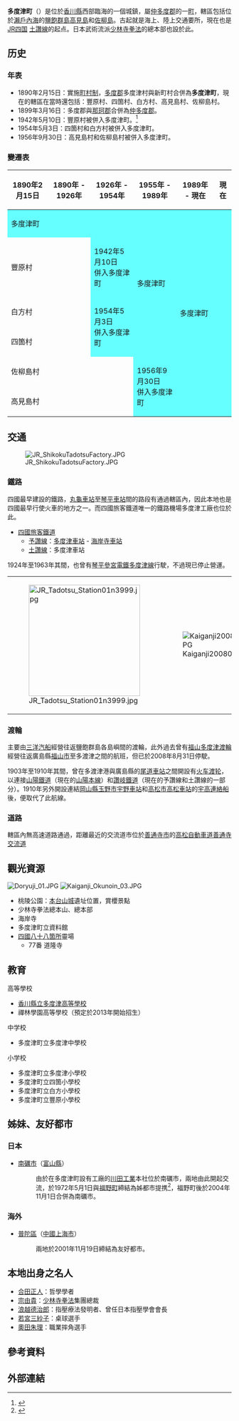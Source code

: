 {{日本町村
| 自治體名=多度津
| 町村=町
| 圖像=[[File:Doryuji_03.JPG|250px]]
| 圖像說明=[[道隆寺|道隆寺]]（[[四國八十八箇所|四國八十八箇所]][[靈場|靈場]]第77號札所）
| 町村章=[[File:Emblem_of_Tadotsu,_Kagawa.svg|80px]]
| 日文原名=多度津町
| 平假名=たどつちょう
| 羅馬字拼音=Tadotsu-chō
| 都道府縣=香川縣
| 支廳=
| 郡=仲多度郡
| 編號=37404-1
| 面積=24.33
| 邊界未定=
| 人口=23,281
| 統計時間=2012年10月1日
| 自治體=[[丸龜市|丸龜市]]、[[善通寺市|善通寺市]]、[[三豐市|三豐市]]<br />（隔海隣接）<br />''''[[廣島縣|廣島縣]]'''：[[福山市|福山市]]<br />'''[[岡山縣|岡山縣]]'''：[[倉敷市|倉敷市]]、[[笠岡市|笠岡市]]、[[淺口市|淺口市]]
| 樹=[[櫻花|櫻花]]
| 花=櫻花
| 鳥=
| 其他象徵物=
| 其他象徵=
| 首長=丸尾幸雄
| 卸任日期=2015年3月2日
| 郵遞區號=764-8501
| 所在地=仲多度郡多度津町榮町一丁目1番91号<br>[[File:Tadotsu_Town_Hall_2021-08_ac.jpg|210px]]
| 電話號碼=877-33-1111
| 外部連結=http://www.town.tadotsu.kagawa.jp/
| 經度=
| 緯度=
| 地圖=[[File:Tadotsu_in_Kagawa_Prefecture_Ja.svg|250px]]
| 註記=人口：[http://www.pref.kagawa.jp/toukei/Population.htm 香川縣官方網頁]
}}
'''多度津町'''（{{jpn|j=多度津町|hg=たどつちょう|rm=Tadotsu chō|f=y}}）是位於[[香川縣|香川縣]]西部臨海的一個城鎮，屬[[仲多度郡|仲多度郡]]的一[[町|町]]，轄區包括位於[[瀨戶內海|瀨戶內海]]的[[鹽飽群島|鹽飽群島]][[高見島|高見島]]和[[佐柳島|佐柳島]]。古起就是海上、陸上交通要所，現在也是[[四國旅客鐵道|JR四国]] [[土讚線|土讚線]]的起点。日本武術流派[[少林寺拳法|少林寺拳法]]的總本部也設於此。

== 历史 ==
===年表===
* 1890年2月15日：實施[[町村制|町村制]]，[[多度郡|多度郡]]多度津村與新町村合併為'''多度津町'''，現在的轄區在當時還包括：豐原村、四箇村、白方村、高見島村、佐柳島村。
* 1899年3月16日：多度郡與[[那珂郡_(香川縣)|那珂郡]]合併為[[仲多度郡|仲多度郡]]。
* 1942年5月10日：豐原村被併入多度津町。<ref>{{cite web| title=多度津町の紹介：町の概要| url=http://www.town.tadotsu.kagawa.jp/info/about.html| publisher=多度津町公所| accessdate=2012-11-05| language=ja| deadurl=yes| archiveurl=https://web.archive.org/web/20110808225851/http://www.town.tadotsu.kagawa.jp/info/about.html| archivedate=2011-08-08}}</ref>
* 1954年5月3日：四箇村和白方村被併入多度津町。
* 1956年9月30日：高見島村和佐柳島村被併入多度津町。

===變遷表===
{| class="wikitable" style="font-size:small"
! 1890年2月15日
! 1890年 - 1926年
! 1926年 - 1954年
! 1955年 - 1989年
! 1989年 - 現在
! 現在
|-
| colspan=3 style="background-color:#6ff;" | 多度津町
| rowspan=4 style="background-color:#6ff;" | 多度津町
| rowspan=6 colspan=2 style="background-color:#6ff;" | 多度津町
|-
| colspan=2 | 豐原村
| style="background-color:#6ff;" | 1942年5月10日<br>併入多度津町
|-
| colspan=2 | 白方村
| rowspan=2 style="background-color:#6ff;" | 1954年5月3日<br>併入多度津町
|-
| colspan=2 | 四箇村
|-
| colspan=3 | 佐柳島村
| rowspan=2 style="background-color:#6ff;" | 1956年9月30日<br>併入多度津町
|-
| colspan=3 | 高見島村
|}

==交通==
[[File:JR_ShikokuTadotsuFactory.JPG|thumb]]
===鐵路===
四國最早建設的鐵路，[[丸龜車站|丸龜車站]]至[[琴平車站|琴平車站]]間的路段有通過轄區內，因此本地也是四國最早行使火車的地方之一。而四國旅客鐵道唯一的鐵路機場多度津工廠也位於此。

* [[四國旅客鐵道|四國旅客鐵道]]
** [[予讚線|予讚線]]：[[多度津車站|多度津車站]] - [[海岸寺車站|海岸寺車站]]
** [[土讚線|土讚線]]：多度津車站

1924年至1963年其間，也曾有[[琴平參宮電鐵|琴平參宮電鐵]][[多度津線|多度津線]]行駛，不過現已停止營運。

{| border=0
|-
| [[File:JR_Tadotsu_Station01n3999.jpg|250px]] || [[File:Kaiganji20080126.JPG|thumb]]
|}

=== 渡輪 ===
主要由[[三洋汽船|三洋汽船]]經營往返鹽飽群島各島嶼間的渡輪，此外過去曾有[[福山多度津渡輪|福山多度津渡輪]]經營往返廣島縣[[福山市|福山市]]至多渡津之間的航班，但已於2008年8月31日停駛。

1903年至1910年其間，曾在多渡津港與廣島縣的[[尾道車站|尾道車站]]之間開設有[[火车渡轮|火车渡轮]]，以連接[[山陽鐵道|山陽鐵道]]（現在的[[山陽本線|山陽本線]]）和[[讚岐鐵道|讚岐鐵道]]（現在的予讚線和土讚線的一部分）。1910年另外開設連結[[岡山縣|岡山縣]][[玉野市|玉野市]][[宇野車站|宇野車站]]和[[高松市|高松市]][[高松車站|高松車站]]的[[宇高連絡船|宇高連絡船]]後，便取代了此航線。

=== 道路 ===
轄區內無高速道路通過，距離最近的交流道市位於[[善通寺市|善通寺市]]的[[高松自動車道|高松自動車道]][[善通寺交流道|善通寺交流道]]

==觀光資源==
[[File:Doryuji_01.JPG|thumb]]
[[File:Kaiganji_Okunoin_03.JPG|thumb]]
* 桃陵公園：[[本台山城|本台山城]]遺址位置，賞櫻景點
* 少林寺拳法總本山、總本部
* 海岸寺
* 多度津町立資料館
* [[四國八十八箇所|四國八十八箇所]]靈場
** 77番 道隆寺

== 教育 ==
; 高等學校
* [[香川縣立多度津高等學校|香川縣立多度津高等學校]]
* 禪林學園高等學校（預定於2013年開始招生）

; 中学校
* 多度津町立多度津中學校

; 小学校
* 多度津町立多度津小學校
* 多度津町立四箇小學校
* 多度津町立白方小學校
* 多度津町立豐原小學校

== 姊妹、友好都市 ==
===日本===
* [[南礪市|南礪市]]（[[富山縣|富山縣]]）
*: 由於在多度津町設有工廠的[[川田工業|川田工業]]本社位於南礪市，兩地由此開起交流，於1972年5月1日與[[福野町|福野町]]締結為姊都市提携<ref>{{Cite web | url=http://www.nanto-ykk.org/exchange/tadotsu.html | title=香川県仲多度郡多度津町 | publisher=南礪市友好交流協會 | accessdate=2012-02-04 | language=ja | archive-date=2020-09-21 | archive-url=https://web.archive.org/web/20200921072059/https://www.nanto-ykk.org/exchange/tadotsu.html | dead-url=no }}</ref>，福野町後於2004年11月1日合併為南礪市。

===海外===
* {{Flagicon|CHN}} [[普陀區|普陀區]]（[[中國|中國]][[上海市|上海市]]）
*: 兩地於2001年11月19日締結為友好都市。

== 本地出身之名人 ==
* [[合田正人|合田正人]]：哲學學者
* [[宗由貴|宗由貴]]：[[少林寺拳法|少林寺拳法]]集團總裁
* [[浪越德治郎|浪越德治郎]]：指壓療法發明者、曾任日本指壓學會會長
* [[若宮三紗子|若宮三紗子]]：桌球選手
* [[奧田朱理|奧田朱理]]：職業摔角選手

==參考資料==
{{reflist}}

==外部連結==
{{commonscat|Tadotsu, Kagawa}}

{{香川縣}}{{Authority control}}